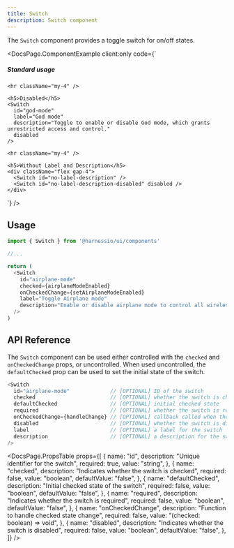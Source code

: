 ```yaml
---
title: Switch
description: Switch component
---
```


The `Switch` component provides a toggle switch for on/off states.


<DocsPage.ComponentExample
  client:only
  code={`<div className="flex flex-col gap-4">
    <h5>Standard usage</h5>
    <Switch 
      id="airplane-mode"
      label="Airplane mode"
      description="Enable or disable airplane mode to control all wireless communication."
    />

    <hr className="my-4" />

    <h5>Disabled</h5>
    <Switch
      id="god-mode"
      label="God mode"
      description="Toggle to enable or disable God mode, which grants unrestricted access and control."
      disabled
    />

    <hr className="my-4" />

    <h5>Without Label and Description</h5>
    <div className="flex gap-4">
      <Switch id="no-label-description" />
      <Switch id="no-label-description-disabled" disabled />
    </div>

</div>`}
/>

## Usage

```typescript jsx
import { Switch } from '@harnessio/ui/components'

//...

return (
  <Switch
    id="airplane-mode"
    checked={airplaneModeEnabled}
    onCheckedChange={setAirplaneModeEnabled}
    label="Toggle Airplane mode"
    description="Enable or disable airplane mode to control all wireless communication."
  />
)
```

## API Reference

The `Switch` component can be used either controlled with the `checked` and `onCheckedChange` props, or uncontrolled.
When used uncontrolled, the `defaultChecked` prop can be used to set the initial state of the switch.

```typescript jsx
<Switch
  id="airplane-mode"             // [OPTIONAL] ID of the switch
  checked                        // [OPTIONAL] whether the switch is checked
  defaultChecked                 // [OPTIONAL] initial checked state
  required                       // [OPTIONAL] whether the switch is required
  onCheckedChange={handleChange} // [OPTIONAL] callback called when the checked state changes
  disabled                       // [OPTIONAL] whether the switch is disabled
  label                          // [OPTIONAL] a label for the switch
  description                    // [OPTIONAL] a description for the switch
/>
```

<DocsPage.PropsTable
  props={[
    {
      name: "id",
      description: "Unique identifier for the switch",
      required: true,
      value: "string",
    },
    {
      name: "checked",
      description: "Indicates whether the switch is checked",
      required: false,
      value: "boolean",
      defaultValue: "false",
    },
    {
      name: "defaultChecked",
      description: "Initial checked state of the switch",
      required: false,
      value: "boolean",
      defaultValue: "false",
    },
    {
      name: "required",
      description: "Indicates whether the switch is required",
      required: false,
      value: "boolean",
      defaultValue: "false",
    },
    {
      name: "onCheckedChange",
      description: "Function to handle checked state change",
      required: false,
      value: "(checked: boolean) => void",
    },
    {
      name: "disabled",
      description: "Indicates whether the switch is disabled",
      required: false,
      value: "boolean",
      defaultValue: "false",
    },
  ]}
/>
